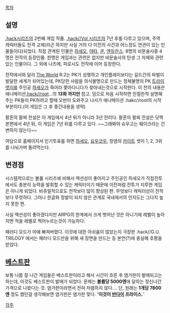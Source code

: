 [[목차]]

== 설명 ==
[[.hack]]시리즈의 2번째 게임 작품. [[.hack//Vol 시리즈]]의 7년 후를 다루고 있으며, 주역 캐릭터들도 전격 교체(라곤 하지만 사실 거의 다 이전의 사건과 어느정도 연관이 있는 인물들이다)되었다.
직접 관계된 인물은 [[하세오]], [[야타]], [[쿤]], [[엔듀란스]]. 8명의 비문술사중 4명은 전작의 등장인물. 한명은 게임과는 관련은 없지만 비문술사의 탄생 그 자체와 관련있는 인물이다. 그 외에 나츠메, 피로시도 전작에 이어 등장한다.

전작에서와 달리 [[The World]] R:2는 PK가 성행하고 개인플레이보다는 길드간의 파벌이 발달한 세계가 되어있는데, PK당한 사람을 의식불명으로 만드는 정체불명의 PK [[트라이엣지]]를 주인공 [[하세오]]가 죽어라 쫓아다니다가 찾아내는것으로 시작한다. 이 전의 내용은 애니메이션[[.hack//root]]...의 '''13화 까지만''' 참고. 덤으로 처음 시작하면 친절한척 설명해주는 PK들이 PK하려고 할때 오반이 도와주고 나서가 애니메이션 .hakc//root의 시작부분이다.(이 게임은 그 후 중간내용을 생략)

황혼의 팔찌 전설은 이 게임에서 4년 뒤가 아니라 3년 전이다. 황혼의 팔찌 전설은 닷핵 본편에서 4년 뒤, 이 게임은 7년 뒤를 다루고 있다. ~~그래봐야 슈우고는 훼이크라는 건 변하지 않는다~~

여담으로 홈페이지서 인기투표를 하면 [[하세오]], [[요우코우]], 창염의 [[카이트]] 셋이 1, 2, 3위를 나눠가며 돌려먹는다.

== 변경점 ==
시스템적으로는 볼륨 시리즈에 비해서 액션성이 좋아지고 주인공인 하세오가 직접전투에서도 충분히 능력을 발휘할 수 있는 캐릭터이기 때문에 이전처럼 전투가 지루한 게임은 아니게 되었다. 비쥬얼적으로도 전작보다 많이 향상된 편. 무엇보다 캐릭터성이 전작보다 뚜렷하다. 그러나 한글화 정발이 되지 않은 관계로 국내에서의 인지도는 그다지 높지 못한 편.

사실 액션성이 좋아졌다지만 ARPG의 한계에서 크게 벗어난 것은 아니기에 레벨이 높아지면 적을 레벨로 찍어누르는것이 가능하다.

패러디 모드가 아예 빠져버렸다. 이것에 대한 아쉬움이 많았는지 극장판 .hack//G.U. TRILOGY 에서는 패러디 모드만을 위해 새 장면을 만드는 등 본연(?)에 충실해 호평을 받았다.

== [[베스트판]] ==
보통 나름 잘 나간 게임들은 베스트판이라고 해서 시간이 흐른 후 염가판이 발매되고는 하는데, 이것도 베스트판이 발매가 되었다. 문제는 '''볼륨당 5000엔'''에 달하는 정신나간 가격으로 나왔다는 것. 염가판이라면서 전혀 저렴하지 않다….
단, 원래는 '''1개당 7800엔''' 정도 했던걸 생각해보면 염가판은 염가판 맞다. ''''이것이 [[반다이]] 프라이스.''''

[[각주]]
